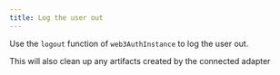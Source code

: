 ```yaml
---
title: Log the user out
---
```


Use the `logout` function of `web3AuthInstance` to log the user out.

This will also clean up any artifacts created by the connected adapter
